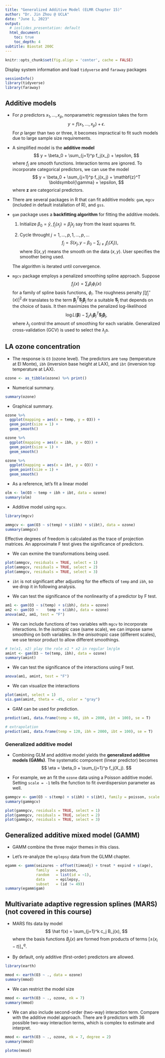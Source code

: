 ```yaml
---
title: "Generalized Additive Model (ELMR Chapter 15)"
author: "Dr. Jin Zhou @ UCLA"
date: "June 1, 2023"
output:
  # ioslides_presentation: default
  html_document:
    toc: true
    toc_depth: 4  
subtitle: Biostat 200C
---
```


```r
knitr::opts_chunk$set(fig.align = 'center', cache = FALSE)
```

Display system information and load `tidyverse` and `faraway` packages
```r
sessionInfo()
library(tidyverse)
library(faraway)
```

## Additive models

- For $p$ predictors $x_1, \ldots, x_p$, nonparametric regression takes the form
$$
y = f(x_1, \ldots, x_p) + \epsilon.
$$
For $p$ larger than two or three, it becomes impractical to fit such models due to large sample size requirements. 

- A simplified model is the **additive model**
$$
y = \beta_0 + \sum_{j=1}^p f_j(x_j) + \epsilon,
$$
where $f_j$ are smooth functions. Interaction terms are ignored. To incorporate categorical predictors, we can use the model
$$
y = \beta_0 + \sum_{j=1}^p f_j(x_j) + \mathbf{z}^T \boldsymbol{\gamma} + \epsilon,
$$
where $\mathbf{z}$ are categorical predictors.

- There are several packages in R that can fit additive models: `gam`, `mgcv` (included in default installation of R), and `gss`.

- `gam` package uses a **backfitting algorithm** for fitting the additive models.

    1. Initialize $\beta_0 = \bar y$, $f_j(x_j) = \hat \beta_j x_j$ say from the least squares fit.  
    
    2. Cycle throught $j=1,\ldots,p, 1,\ldots,p,\ldots$
    $$
    f_j = S(x_j, y - \beta_0 - \sum_{i \ne j} f_i(X_i)),
    $$
    where $S(x,y)$ means the smooth on the data $(x, y)$. User specifies the smoother being used. 
    
    The algorithm is iterated until convergence. 

- `mgcv` package employs a penalized smoothing spline approach. Suppose
$$
f_j(x) = \sum_i \beta_i \phi_i(x)
$$
for a family of spline basis functions, $\phi_i$. The roughness penalty $\int [f_j''(x)]^2 \, dx$ translates to the term $\boldsymbol{\beta}_j^T \mathbf{S}_j \boldsymbol{\beta}_j$ for a suitable $\mathbf{S}_j$ that depends on the choice of basis. It then maximizes the penalized log-likelihood
$$
\log L(\boldsymbol{\beta}) - \sum_j \lambda_j \boldsymbol{\beta}_j^T \mathbf{S}_j \boldsymbol{\beta}_j,
$$
where $\lambda_j$ control the amount of smoothing for each variable. Generalized cross-validation (GCV) is used to select the $\lambda_j$s. 

    
## LA ozone concentration

- The response is `O3` (ozone level). The predictors are `temp` (temperature at El Monte), `ibh` (inversion base height at LAX), and `ibt` (inversion top temperature at LAX). 
```r
ozone <- as_tibble(ozone) %>% print()
```    

- Numerical summary.
```r
summary(ozone)
```

- Graphical summary. 
```r
ozone %>%
  ggplot(mapping = aes(x = temp, y = O3)) + 
  geom_point(size = 1) + 
  geom_smooth()
```

```r
ozone %>%
  ggplot(mapping = aes(x = ibh, y = O3)) + 
  geom_point(size = 1) + 
  geom_smooth()
```

```r
ozone %>%
  ggplot(mapping = aes(x = ibt, y = O3)) + 
  geom_point(size = 1) + 
  geom_smooth()
```

- As a reference, let's fit a linear model
```r
olm <- lm(O3 ~ temp + ibh + ibt, data = ozone)
summary(olm)
```


<!-- - Effects of predictors.  -->

<!-- ```{r} -->
<!-- library(effects) -->
<!-- plot(Effect("temp", olm, partial.residuals = TRUE)) -->
<!-- plot(Effect("ibh",  olm, partial.residuals = TRUE)) -->
<!-- plot(Effect("ibt",  olm, partial.residuals = TRUE)) -->
<!-- ``` -->

- Additive model using `mgcv`.

```r
library(mgcv)

ammgcv <- gam(O3 ~ s(temp) + s(ibh) + s(ibt), data = ozone)
summary(ammgcv)
```
Effective degrees of freedom is calculated as the trace of projection matrices. An approximate F test gives the significance of predictors.


- We can exmine the transformations being used.

```r
plot(ammgcv, residuals = TRUE, select = 1)
plot(ammgcv, residuals = TRUE, select = 2)
plot(ammgcv, residuals = TRUE, select = 3)
```

- `ibt` is not significant after adjusting for the effects of `temp` and `ibh`, so we drop it in following analysis.

- We can test the significance of the nonlinearity of a predictor by F test.

```r
am1 <- gam(O3 ~ s(temp) + s(ibh), data = ozone)
am2 <- gam(O3 ~    temp + s(ibh), data = ozone)
anova(am2, am1, test = "F")
```

- We can include functions of two variables with `mgcv` to incorporate interactions. In the *isotropic* case (same scale), we can impose same smoothing on both variables. In the *anisotropic* case (different scales), we use tensor product to allow different smoothings.

```r
# te(x1, x2) play the role x1 * x2 in regular lm/glm
amint <- gam(O3 ~ te(temp, ibh), data = ozone)
summary(amint)
```

- We can test the significance of the interactions using F test.

```r
anova(am1, amint, test = "F")
```

- We can visualize the interactions

```r
plot(amint, select = 1)
vis.gam(amint, theta = -45, color = "gray")
```

- GAM can be used for prediction.

```r
predict(am1, data.frame(temp = 60, ibh = 2000, ibt = 100), se = T)
```
```r
# extrapolation
predict(am1, data.frame(temp = 120, ibh = 2000, ibt = 100), se = T)
```

### Generalized additive model

- Combining GLM and additive model yields the **generalized additive models (GAMs)**. The systematic component (linear predictor) becomes
$$
\eta = \beta_0 + \sum_{j=1}^p f_j(X_j).
$$

- For example, we an fit the `ozone` data using a Poisson additive model. Setting `scale = -1` tells the function to fit overdispersion parameter as well. 

```r
gammgcv <- gam(O3 ~ s(temp) + s(ibh) + s(ibt), family = poisson, scale = -1, data = ozone)
summary(gammgcv)
```

```r
plot(gammgcv, residuals = TRUE, select = 1)
plot(gammgcv, residuals = TRUE, select = 2)
plot(gammgcv, residuals = TRUE, select = 3)
```

## Generalized additive mixed model (GAMM)

- GAMM combine the three major themes in this class. 

- Let's re-analyze the `eplepsy` data from the GLMM chapter. 

```r
egamm <- gamm(seizures ~ offset(timeadj) + treat * expind + s(age), 
              family   = poisson, 
              random   = list(id = ~1), 
              data     = epilepsy,  
              subset   = (id != 49))
summary(egamm$gam)
```

## Multivariate adaptive regression splines (MARS) (**not covered in this course**)

- MARS fits data by model
$$
\hat f(x) = \sum_{j=1}^k c_j B_j(x),
$$
where the basis functions $B_j(x)$ are formed from products of terms $[\pm (x_i - t)]_+^q$. 

- By default, only additive (first-order) predictors are allowed. 

```r
library(earth)

mmod <- earth(O3 ~ ., data = ozone)
summary(mmod)
```

- We can restrict the model size
```r
mmod <- earth(O3 ~ ., ozone, nk = 7)
summary(mmod)
```

- We can also include second-order (two-way) interaction term. Compare with the additive model approach. There are 9 predictors with 36 possible two-way interaction terms, which is complex to estimate and interpret. 

```r
mmod <- earth(O3 ~ ., ozone, nk = 7, degree = 2)
summary(mmod)
```

```r
plotmo(mmod)
```

